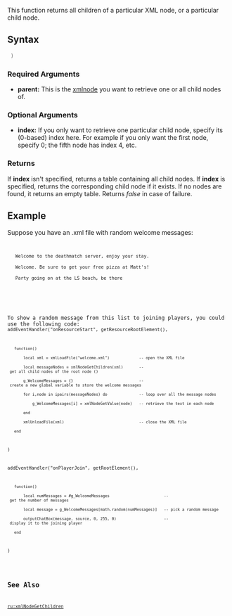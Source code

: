 
{{Server client function}}

This function returns all children of a particular XML node, or a particular child node.

==Syntax==
<syntaxhighlight lang="lua"> )</syntaxhighlight>
{{OOP||[[/xmlnode.md|xmlnode]]:getChildren|children}}

===Required Arguments===
* '''parent:''' This is the [[/xmlnode.md|xmlnode]] you want to retrieve one or all child nodes of. 

===Optional Arguments=== 
* '''index:''' If you only want to retrieve one particular child node, specify its (0-based) index here. For example if you only want the first node, specify 0; the fifth node has index 4, etc.

===Returns===
If '''index''' isn't specified, returns a table containing all child nodes. If '''index''' is specified, returns the corresponding child node if it exists. If no nodes are found, it returns an empty table. Returns ''false'' in case of failure.

==Example==
<section name="Server" class="server" show="true">
Suppose you have an .xml file with random welcome messages:
<code lang="xml">
<messages>
    <message>Welcome to the deathmatch server, enjoy your stay.</message>
    <message>Welcome. Be sure to get your free pizza at Matt's!</message>
    <message>Party going on at the LS beach, be there</message>
</messages>
</syntaxhighlight>

To show a random message from this list to joining players, you could use the following code:
<code lang="lua">
addEventHandler("onResourceStart", getResourceRootElement(),
    function()
        local xml = xmlLoadFile("welcome.xml")             -- open the XML file
        local messageNodes = xmlNodeGetChildren(xml)       -- get all child nodes of the root node (<messages>)
        g_WelcomeMessages = {}                             -- create a new global variable to store the welcome messages
        for i,node in ipairs(messageNodes) do              -- loop over all the message nodes
            g_WelcomeMessages[i] = xmlNodeGetValue(node)   -- retrieve the text in each node
        end
        xmlUnloadFile(xml)                                 -- close the XML file
    end
)

addEventHandler("onPlayerJoin", getRootElement(),
    function()
        local numMessages = #g_WelcomeMessages                        -- get the number of messages
        local message = g_WelcomeMessages[math.random(numMessages)]   -- pick a random message
        outputChatBox(message, source, 0, 255, 0)                     -- display it to the joining player
    end
)
</syntaxhighlight>
</section>

==See Also==
{{XML functions}}
[[/ru:xmlNodeGetChildren.md|ru:xmlNodeGetChildren]]